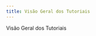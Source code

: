 ```yaml
---
title: Visão Geral dos Tutoriais
---
```



Visão Geral dos Tutoriais

<LinkCard
  title="Sistemas Operacionais"
  href="/dev/tutorials/operating-systems"
/>


<LinkCard
  title="Código-Fonte"
  href="/dev/tutorials/source-code"
/>

<LinkCard
  title="Gestão de Projetos"
  href="/dev/tutorials/project-management"
/>

<LinkCard
  title="Bancos de Dados"
  href="/dev/tutorials/database"
/>

<LinkCard
  title="Plataformas"
  href="/dev/tutorials/platforms"
/>

<LinkCard
  title="Contêiners"
  href="/dev/tutorials/containers"
/>

<LinkCard
  title="Avançado"
  href="/dev/tutorials/advanced"
/>
